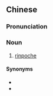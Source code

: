{{also|仁宝哲}}
==Chinese==
{{zh-forms|s=仁宝哲}}

===Pronunciation===
{{zh-pron
|m=rénbǎozhé
|cat=n
}}

===Noun===
{{zh-noun}}

# [[rinpoche]]

====Synonyms====
* {{zh-l|寧波車}}
* {{zh-l|仁波切}}